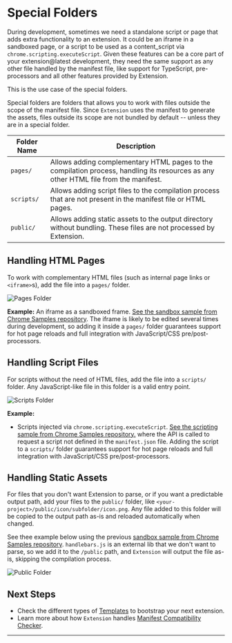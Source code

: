# Special Folders

During development, sometimes we need a standalone script or page that adds extra functionality to an extension. It could be an iframe in a sandboxed page, or a script to be used as a content_script via `chrome.scripting.executeScript`. Given these features can be a core part of your extension@latest development, they need the same support as any other file handled by the manifest file, like support for TypeScript, pre-processors and all other features provided by Extension.

This is the use case of the special folders.

Special folders are folders that allows you to work with files outside the scope of the manifest file. Since `Extension` uses the manifest to generate the assets, files outside its scope are not bundled by default -- unless they are in a special folder.

| Folder Name | Description                                                                                                                         |
| ----------- | ----------------------------------------------------------------------------------------------------------------------------------- |
| `pages/`    | Allows adding complementary HTML pages to the compilation process, handling its resources as any other HTML file from the manifest. |
| `scripts/`  | Allows adding script files to the compilation process that are not present in the manifest file or HTML pages.                      |
| `public/`   | Allows adding static assets to the output directory without bundling. These files are not processed by Extension.                   |

## Handling HTML Pages

To work with complementary HTML files (such as internal page links or `<iframe>`s), add the file into a `pages/` folder.

![Pages Folder](../../../../assets/guides/development/pages-folder2.png)

**Example:**
An iframe as a sandboxed frame. [See the sandbox sample from Chrome Samples repository](https://github.com/GoogleChrome/chrome-extensions-samples/tree/main/api-samples/sandbox/sandbox). The iframe is likely to be edited several times during development, so adding it inside a `pages/` folder guarantees support for hot page reloads and full integration with JavaScript/CSS pre/post-processors.

## Handling Script Files

For scripts without the need of HTML files, add the file into a `scripts/` folder. Any JavaScript-like file in this folder is a valid entry point.

![Scripts Folder](../../../../assets/guides/development/scripts-folder.png)

**Example:**

- Scripts injected via <code>chrome.scripting.executeScript</code>. [See the scripting sample from Chrome Samples repository.](https://github.com/GoogleChrome/chrome-extensions-samples/tree/main/api-samples/scripting) where the API is called to request a script not defined in the `manifest.json` file. Adding the script to a `scripts/` folder guarantees support for hot page reloads and full integration with JavaScript/CSS pre/post-processors.

## Handling Static Assets

For files that you don't want Extension to parse, or if you want a predictable output path, add your files to the `public/` folder, like `<your-project>/public/icon/subfolder/icon.png`. Any file added to this folder will be copied to the output path as-is and reloaded automatically when changed.

See thee example below using the previous [sandbox sample from Chrome Samples repository](https://github.com/GoogleChrome/chrome-extensions-samples/tree/main/api-samples/sandbox/sandbox). `handlebars.js` is an external lib that we don't want to parse, so we add it to the `/public` path, and `Extension` will output the file as-is, skipping the compilation process.

![Public Folder](../../../../assets/guides/development/public-folder.png)

## Next Steps

- Check the different types of [Templates](../getting-started/templates) to bootstrap your next extension.
- Learn more about how `Extension` handles [Manifest Compatibility Checker](./manifest-json/manifest-compatibility).

---
